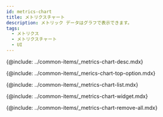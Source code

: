 ```yaml
---
id: metrics-chart
title: メトリクスチャート
description: メトリック データはグラフで表示できます。
tags:
  - メトリクス
  - メトリクスチャート
  - UI
---
```


<!-- 概要-->

{@include: ../common-items/_metrics-chart-desc.mdx}

<ProdImg img='metrics-chart-all.png' desc='' />

<!-- 상단 옵션-->

{@include: ../common-items/_merics-chart-top-option.mdx}

<!-- 지표 목록-->

{@include: ../common-items/_metrics-chart-list.mdx} 

<!-- チャートウィジェット-->

{@include: ../common-items/_metrics-chart-widget.mdx} 

<!-- 위젯 전체 삭제-->

{@include: ../common-items/_metrics-chart-remove-all.mdx}
